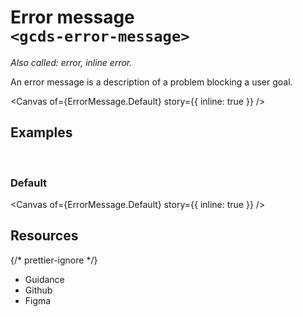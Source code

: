 
<Meta of={ErrorMessage} name="Overview" />

# Error message<br/>`<gcds-error-message>`

_Also called: error, inline error._

An error message is a description of a problem blocking a user goal.

<Canvas of={ErrorMessage.Default} story={{ inline: true }} />

## Examples

<br />

### Default

<Canvas of={ErrorMessage.Default} story={{ inline: true }} />

## Resources

{/* prettier-ignore */}
<ul class="resources-list">
  <li>
    <gcds-link size="regular" href="https://design-system.alpha.canada.ca/en/components/error-message/" target="_blank">Guidance</gcds-link>
  </li>
  <li>
    <gcds-link size="regular" href="https://github.com/cds-snc/gcds-components/tree/main/packages/web/src/components/gcds-error-message" target="_blank">Github</gcds-link>
  </li>
  <li>
    <gcds-link size="regular" href="https://www.figma.com/file/mh2maMG2NBtk41k1O1UGHV/Canadian-Digital-Service%E2%80%A8---GC-Design-System?type=design&node-id=479-317&t=MxZ2AfoDZafDHyRy-0" target="_blank">Figma</gcds-link>
  </li>
</ul>
